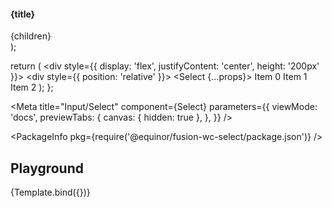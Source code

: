   <section>
    <h4>{title}</h4>
    <div style={{ position: 'relative' }}>{children}</div>
  </section>
);

  return (
    <div style={{ display: 'flex', justifyContent: 'center', height: '200px' }}>
      <div style={{ position: 'relative' }}>
        <Select {...props}>
          <fwc-list-item>Item 0</fwc-list-item>
          <fwc-list-item>Item 1</fwc-list-item>
          <fwc-list-item>Item 2</fwc-list-item>
        </Select>
      </div>
    </div>
  );
};

<Meta
  title="Input/Select"
  component={Select}
  parameters={{
    viewMode: 'docs',
    previewTabs: {
      canvas: { hidden: true },
    },
  }}
/>

<PackageInfo pkg={require('@equinor/fusion-wc-select/package.json')} />

<Description markdown={readme} />

## Playground

<Canvas>
  <Story name="Default" parameters={{ chromatic: { disableSnapshot: true } }}>
    {Template.bind({})}
  </Story>
</Canvas>

<ArgsTable story="Default" />
